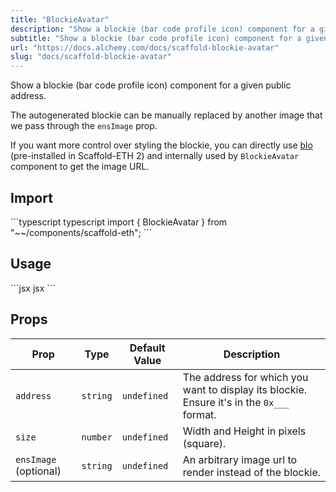 ```yaml
---
title: "BlockieAvatar"
description: "Show a blockie (bar code profile icon) component for a given public address. The autogenerated blockie can be manually replaced by another image that we pass through the ensImage prop. If you want more control over styling the blockie, you can directly use blo (pre-installed in Scaffold-ETH 2) and i..."
subtitle: "Show a blockie (bar code profile icon) component for a given public address. The autogenerated blockie can be manually replaced by another image that we pass through the ensImage prop. If you want more control over styling the blockie, you can directly use blo (pre-installed in Scaffold-ETH 2) and i..."
url: "https://docs.alchemy.com/docs/scaffold-blockie-avatar"
slug: "docs/scaffold-blockie-avatar"
---
```


Show a blockie (bar code profile icon) component for a given public address.

The autogenerated blockie can be manually replaced by another image that we pass through the `ensImage` prop.

If you want more control over styling the blockie, you can directly use [blo](https://github.com/bpierre/blo) (pre-installed in Scaffold-ETH 2) and internally used by `BlockieAvatar` component to get the image URL.

## Import

<CodeGroup>
  ```typescript typescript
  import { BlockieAvatar } from "~~/components/scaffold-eth";
  ```
</CodeGroup>

## Usage

<CodeGroup>
  ```jsx jsx
  <BlockieAvatar address="0x34aA3F359A9D614239015126635CE7732c18fDF3" size={24} />
  ```
</CodeGroup>

## Props

| Prop                  | Type     | Default Value | Description                                                                               |
| --------------------- | -------- | ------------- | ----------------------------------------------------------------------------------------- |
| `address`             | `string` | `undefined`   | The address for which you want to display its blockie. Ensure it's in the `0x___` format. |
| `size`                | `number` | `undefined`   | Width and Height in pixels (square).                                                      |
| `ensImage` (optional) | `string` | `undefined`   | An arbitrary image url to render instead of the blockie.                                  |
